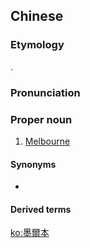 ==Chinese==
{{zh-forms|s=墨尔本|gloss=-}}

===Etymology===
{{bor|zh|en|Melbourne}}.

===Pronunciation===
{{zh-pron
|m=Mò'ěrběn
|c=mak6 ji5 bun2
|cat=pn
}}

===Proper noun===
{{zh-proper noun}}

# [[Melbourne]]

====Synonyms====
* {{qualifier|humorous}} {{zh-l|貓本}}

====Derived terms====
{{zh-der|墨爾本人}}

{{zh-cat|Cities}}

[[ko:墨爾本]]
